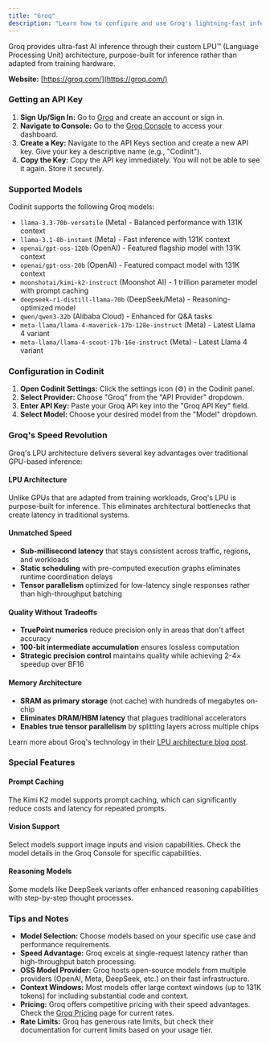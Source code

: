 ```yaml
---
title: "Groq"
description: "Learn how to configure and use Groq's lightning-fast inference with CodinIT."
---
```


Groq provides ultra-fast AI inference through their custom LPU™ (Language Processing Unit) architecture, purpose-built for inference rather than adapted from training hardware.

**Website:** [https://groq.com/](https://groq.com/)

### Getting an API Key

1.  **Sign Up/Sign In:** Go to [Groq](https://groq.com/) and create an account or sign in.
2.  **Navigate to Console:** Go to the [Groq Console](https://console.groq.com/) to access your dashboard.
3.  **Create a Key:** Navigate to the API Keys section and create a new API key. Give your key a descriptive name (e.g., "Codinit").
4.  **Copy the Key:** Copy the API key immediately. You will not be able to see it again. Store it securely.

### Supported Models

Codinit supports the following Groq models:

-   `llama-3.3-70b-versatile` (Meta) - Balanced performance with 131K context
-   `llama-3.1-8b-instant` (Meta) - Fast inference with 131K context  
-   `openai/gpt-oss-120b` (OpenAI) - Featured flagship model with 131K context
-   `openai/gpt-oss-20b` (OpenAI) - Featured compact model with 131K context
-   `moonshotai/kimi-k2-instruct` (Moonshot AI) - 1 trillion parameter model with prompt caching
-   `deepseek-r1-distill-llama-70b` (DeepSeek/Meta) - Reasoning-optimized model
-   `qwen/qwen3-32b` (Alibaba Cloud) - Enhanced for Q&A tasks
-   `meta-llama/llama-4-maverick-17b-128e-instruct` (Meta) - Latest Llama 4 variant
-   `meta-llama/llama-4-scout-17b-16e-instruct` (Meta) - Latest Llama 4 variant

### Configuration in Codinit

1.  **Open Codinit Settings:** Click the settings icon (⚙️) in the Codinit panel.
2.  **Select Provider:** Choose "Groq" from the "API Provider" dropdown.
3.  **Enter API Key:** Paste your Groq API key into the "Groq API Key" field.
4.  **Select Model:** Choose your desired model from the "Model" dropdown.

### Groq's Speed Revolution

Groq's LPU architecture delivers several key advantages over traditional GPU-based inference:

#### LPU Architecture
Unlike GPUs that are adapted from training workloads, Groq's LPU is purpose-built for inference. This eliminates architectural bottlenecks that create latency in traditional systems.

#### Unmatched Speed
- **Sub-millisecond latency** that stays consistent across traffic, regions, and workloads
- **Static scheduling** with pre-computed execution graphs eliminates runtime coordination delays
- **Tensor parallelism** optimized for low-latency single responses rather than high-throughput batching

#### Quality Without Tradeoffs
- **TruePoint numerics** reduce precision only in areas that don't affect accuracy
- **100-bit intermediate accumulation** ensures lossless computation
- **Strategic precision control** maintains quality while achieving 2-4× speedup over BF16

#### Memory Architecture
- **SRAM as primary storage** (not cache) with hundreds of megabytes on-chip
- **Eliminates DRAM/HBM latency** that plagues traditional accelerators
- **Enables true tensor parallelism** by splitting layers across multiple chips

Learn more about Groq's technology in their [LPU architecture blog post](https://groq.com/blog/inside-the-lpu-deconstructing-groq-speed).

### Special Features

#### Prompt Caching
The Kimi K2 model supports prompt caching, which can significantly reduce costs and latency for repeated prompts.

#### Vision Support
Select models support image inputs and vision capabilities. Check the model details in the Groq Console for specific capabilities.

#### Reasoning Models
Some models like DeepSeek variants offer enhanced reasoning capabilities with step-by-step thought processes.

### Tips and Notes

-   **Model Selection:** Choose models based on your specific use case and performance requirements.
-   **Speed Advantage:** Groq excels at single-request latency rather than high-throughput batch processing.
-   **OSS Model Provider:** Groq hosts open-source models from multiple providers (OpenAI, Meta, DeepSeek, etc.) on their fast infrastructure.
-   **Context Windows:** Most models offer large context windows (up to 131K tokens) for including substantial code and context.
-   **Pricing:** Groq offers competitive pricing with their speed advantages. Check the [Groq Pricing](https://groq.com/pricing) page for current rates.
-   **Rate Limits:** Groq has generous rate limits, but check their documentation for current limits based on your usage tier.
